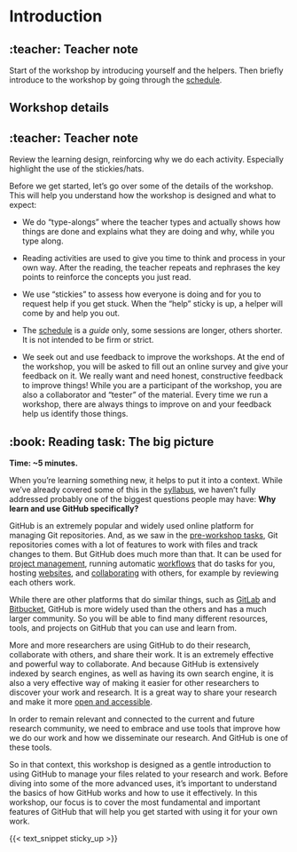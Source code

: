 # Introduction {#sec-introduction}

::: {.callout-note collapse="true"}
## :teacher: Teacher note

Start of the workshop by introducing yourself and the helpers. Then briefly introduce to the workshop by going through the [schedule](/overview/schedule.qmd).
:::

## Workshop details

::: {.callout-note collapse="true"}
## :teacher: Teacher note

Review the learning design, reinforcing why we do each activity.
Especially highlight the use of the stickies/hats.
:::

Before we get started, let's go over some of the details of the
workshop. This will help you understand how the workshop is designed and
what to expect:

-   We do "type-alongs" where the teacher types and actually shows how
    things are done and explains what they are doing and why, while you
    type along.

-   Reading activities are used to give you time to think and process in
    your own way. After the reading, the teacher repeats and rephrases
    the key points to reinforce the concepts you just read.

-   We use "stickies" to assess how everyone is doing and for you to
    request help if you get stuck. When the "help" sticky is up, a
    helper will come by and help you out.

-   The [schedule](/overview/schedule.qmd) is a *guide* only, some
    sessions are longer, others shorter. It is not intended to be firm
    or strict.

-   We seek out and use feedback to improve the workshops. At the end of
    the workshop, you will be asked to fill out an online survey and
    give your feedback on it. We really want and need honest,
    constructive feedback to improve things! While you are a participant
    of the workshop, you are also a collaborator and "tester" of the
    material. Every time we run a workshop, there are always things to
    improve on and your feedback help us identify those things.

<!-- TODO: I feel I am missing something here but can't remember -->

## :book: Reading task: The big picture

**Time: \~5 minutes.**

When you're learning something new, it helps to put it into a context. While we've already covered some of this in the
[syllabus](/overview/syllabus.qmd), we haven't fully addressed probably
one of the biggest questions people may have: **Why learn and use
GitHub specifically?**

GitHub is an extremely popular and widely used online platform for
managing Git repositories. And, as we saw in the [pre-workshop tasks](/pre-workshop/git-and-github.qmd), Git repositories comes with a lot of
features to work with files and track changes to
them. But GitHub does much more than that. It
can be used for [project
management](https://docs.github.com/en/issues/planning-and-tracking-with-projects/learning-about-projects/about-projects), running automatic [workflows](https://docs.github.com/en/actions) that do
tasks for you, hosting [websites](https://docs.github.com/en/pages), and [collaborating](https://docs.github.com/en/get-started/using-github/github-flow)
with others, for example by reviewing each others work.

While there are other platforms that do similar things, such as
[GitLab](https://gitlab.com/) and [Bitbucket](https://bitbucket.org/),
GitHub is more widely used than the others and has a much larger
community. So you will be able to find many different resources, tools,
and projects on GitHub that you can use and learn from.

More and more researchers are using GitHub to do their research,
collaborate with others, and share their work. It is an extremely
effective and powerful way to collaborate. And because GitHub is
extensively indexed by search engines, as well as having its own search
engine, it is also a very effective way of making it easier for other
researchers to discover your work and research. It is a great way to share your research and make it more [open and accessible](https://en.wikipedia.org/wiki/Open_research). 

In order to remain relevant and connected to the current and future
research community, we need to embrace and use tools that improve how we
do our work and how we disseminate our research. And GitHub is one of
these tools.

So in that context, this workshop is designed as a gentle introduction
to using GitHub to manage your files related to your research and work. Before diving into some of the more advanced uses, it’s important to understand the basics of how GitHub works and how to use it effectively. In this workshop, our focus is to cover the most fundamental and
important features of GitHub that will help you get started with using it for your own work.

{{< text_snippet sticky_up >}}

<!-- TODO add section with overview of what we’ll do, i.e., create a recipe book -->
